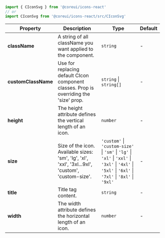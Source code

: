 
```jsx
import { CIconSvg } from '@coreui/icons-react'
// or
import CIconSvg from '@coreui/icons-react/src/CIconSvg'
```

| Property | Description | Type | Default |
| --- | --- | --- | --- |
| **className** | A string of all className you want applied to the component. | `string` | - |
| **customClassName** | Use for replacing default CIcon component classes. Prop is overriding the 'size' prop. | `string` \| `string[]` | - |
| **height** | The height attribute defines the vertical length of an icon. | `number` | - |
| **size** | Size of the icon. Available sizes: 'sm', 'lg', 'xl', 'xxl', '3xl...9xl', 'custom', 'custom-size'. | `'custom'` \| `'custom-size'` \| `'sm'` \| `'lg'` \| `'xl'` \| `'xxl'` \| `'3xl'` \| `'4xl'` \| `'5xl'` \| `'6xl'` \| `'7xl'` \| `'8xl'` \| `'9xl'` | - |
| **title** | Title tag content. | `string` | - |
| **width** | The width attribute defines the horizontal length of an icon. | `number` | - |
